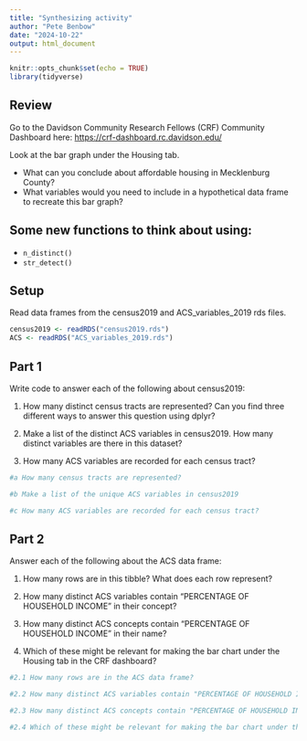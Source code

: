 ```yaml
---
title: "Synthesizing activity"
author: "Pete Benbow"
date: "2024-10-22"
output: html_document
---
```


```r
knitr::opts_chunk$set(echo = TRUE)
library(tidyverse)

```

## Review

Go to the Davidson Community Research Fellows (CRF) Community Dashboard here: <https://crf-dashboard.rc.davidson.edu/>

Look at the bar graph under the Housing tab.

-   What can you conclude about affordable housing in Mecklenburg County?
-   What variables would you need to include in a hypothetical data frame to recreate this bar graph?

## Some new functions to think about using:

-   `n_distinct()`
-   `str_detect()`

## Setup

Read data frames from the census2019 and ACS_variables_2019 rds files.

```r
census2019 <- readRDS("census2019.rds")
ACS <- readRDS("ACS_variables_2019.rds")

```

## Part 1

Write code to answer each of the following about census2019:

1.  How many distinct census tracts are represented? Can you find three different ways to answer this question using dplyr?

2.  Make a list of the distinct ACS variables in census2019. How many distinct variables are there in this dataset?

3.  How many ACS variables are recorded for each census tract?

```r
#a How many census tracts are represented?

```

```r
#b Make a list of the unique ACS variables in census2019  

```

```r
#c How many ACS variables are recorded for each census tract?

```

## Part 2

Answer each of the following about the ACS data frame:

1.  How many rows are in this tibble? What does each row represent?

2.  How many distinct ACS variables contain "PERCENTAGE OF HOUSEHOLD INCOME" in their concept?

3.  How many distinct ACS concepts contain "PERCENTAGE OF HOUSEHOLD INCOME" in their name?

4.  Which of these might be relevant for making the bar chart under the Housing tab in the CRF dashboard? 

```r
#2.1 How many rows are in the ACS data frame?

```

```r
#2.2 How many distinct ACS variables contain "PERCENTAGE OF HOUSEHOLD INCOME" in their concept?

```

```r
#2.3 How many distinct ACS concepts contain "PERCENTAGE OF HOUSEHOLD INCOME" in their name?

```

```r
#2.4 Which of these might be relevant for making the bar chart under the Housing tab in the CRF dashboard? 

```

